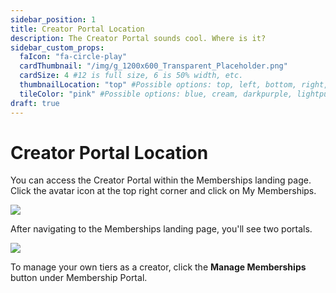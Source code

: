 ```yaml
---
sidebar_position: 1
title: Creator Portal Location
description: The Creator Portal sounds cool. Where is it?
sidebar_custom_props:
  faIcon: "fa-circle-play"
  cardThumbnail: "/img/g_1200x600_Transparent_Placeholder.png"
  cardSize: 4 #12 is full size, 6 is 50% width, etc.
  thumbnailLocation: "top" #Possible options: top, left, bottom, right, none
  tileColor: "pink" #Possible options: blue, cream, darkpurple, lightpurple, mauve, orange, pink, none
draft: true
---
```


# Creator Portal Location

You can access the Creator Portal within the Memberships landing page. Click the avatar icon at the top right corner and click on My Memberships.

![](https://i.imgur.com/MwllRtm.jpg)

After navigating to the Memberships landing page, you'll see two portals.

![](https://i.imgur.com/1IBQMGD.png)

To manage your own tiers as a creator, click the **Manage Memberships** button under Membership Portal.
